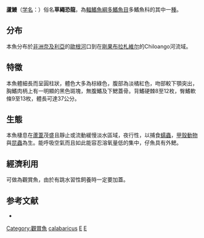 {{Speciesbox
| image = Akwa19 reedfish.jpg
| image_caption = 
| status = NT
| status_system = IUCN3.1
| parent_authority=[[J._A._Smith|J. A. Smith]], 1865
| taxon = Erpetoichthys calabaricus
| authority = [[J._A._Smith|J. A. Smith]], 1865
| synonyms = {{collapsible list|title=次异名|bullets=1
 |''Calamichthys calabarica''<br>{{small|(J. A. Smith, 1865)}}
 |''Calamichthys calabaricus''<br>{{small|(J. A. Smith, 1865)}}
 |''Calamoichthys calabaricus''<br>{{small|(J. A. Smith, 1865)}}
 |''Calanichthys calabaricus''<br>{{small|(J. A. Smith, 1865)}}
 |''Erpetoichthys calabaris''<br>{{small|(J. A. Smith, 1865)}}
 |''Erpetoichthys robbianus''<br>{{small|(J. A. Smith, 1865)}}
 |''Herpetoichthys calabaricus''<br>{{small|(J. A. Smith, 1865)}}
 }}
}}

'''蘆鰻'''（[[学名|学名]]：{{lang|la|''Erpetoichthys calabaricus''}}）俗名'''草繩恐龍'''，為[[輻鰭魚綱|輻鰭魚綱]][[多鰭魚目|多鰭魚目]]多鰭魚科的其中一[[種|種]]。

==分布==
本魚分布於[[非洲|非洲]][[奈及利亞|奈及利亞]]的[[歐根河|歐根河]]口到在[[剛果|剛果]][[布拉札維尔|布拉札維尔]]的Chiloango河流域。

==特徵==
本魚體細長而呈圓柱狀，體色大多為棕綠色，腹部為淡橘紅色，吻部較下顎突出，胸鰭肉柄上有一明顯的黑色斑塊，無腹鰭及下鰓蓋骨。背鰭硬棘8至12枚，臀鰭軟條9至13枚，體長可達37公分。

==生態==
本魚棲息在[[蘆葦|蘆葦]]茂盛且靜止或流動緩慢淡水區域，夜行性，以捕食[[蠕蟲|蠕蟲]]，[[甲殼動物|甲殼動物]]與[[昆蟲|昆蟲]]為生。能呼吸空氣而且如此能容忍溶氧量低的集中，仔魚具有外鰓。

==經濟利用==
可做為觀賞魚，由於有跳水習性飼養時一定要加蓋。

==参考文献==
*{{FishBase_species|genus=Erpetoichthys|species=calabaricus|year=2011|month=12}}
{{腕鰭魚綱}}
{{Taxonbar|from=Q549760}}

[[Category:觀賞魚|Category:觀賞魚]]
[[Category:蘆鰻屬|calabaricus]]
[[Category:1865年描述的鱼类|E]]
[[Category:非洲鱼类|E]]